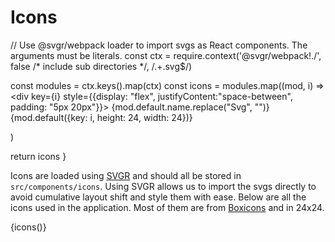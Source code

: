 
<Meta title="Components / Icons" />

# Icons

  // Use @svgr/webpack loader to import svgs as React components. The arguments must be literals.
  const ctx = require.context('@svgr/webpack!./', false /* include sub directories */, /.+\.svg$/)
  
  const modules = ctx.keys().map(ctx)
  const icons = modules.map((mod, i) => <div key={i} style={{display: "flex", justifyContent:"space-between", padding: "5px 20px"}}>
  {mod.default.name.replace("Svg", "")}
  {mod.default({key: i, height: 24, width: 24})}
  </div>)

return icons
}

Icons are loaded using [SVGR](https://react-svgr.com/docs/webpack/) and should all be stored in `src/components/icons`.
Using SVGR allows us to import the svgs directly to avoid cumulative layout shift and style them with ease.
Below are all the icons used in the application. Most of them are from [Boxicons](https://boxicons.com/) and in 24x24.

<div
  style={{
    display: 'grid',
    gridTemplateColumns: '1fr 1fr 1fr 1fr',
    gap: '3rem',
  }}
>
  {icons()}
</div>
